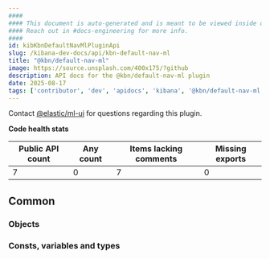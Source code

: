 ```yaml
---
####
#### This document is auto-generated and is meant to be viewed inside our experimental, new docs system.
#### Reach out in #docs-engineering for more info.
####
id: kibKbnDefaultNavMlPluginApi
slug: /kibana-dev-docs/api/kbn-default-nav-ml
title: "@kbn/default-nav-ml"
image: https://source.unsplash.com/400x175/?github
description: API docs for the @kbn/default-nav-ml plugin
date: 2025-08-17
tags: ['contributor', 'dev', 'apidocs', 'kibana', '@kbn/default-nav-ml']
---
```




Contact [@elastic/ml-ui](https://github.com/orgs/elastic/teams/ml-ui) for questions regarding this plugin.

**Code health stats**

| Public API count  | Any count | Items lacking comments | Missing exports |
|-------------------|-----------|------------------------|-----------------|
| 7 | 0 | 7 | 0 |

## Common

### Objects
<DocDefinitionList data={kbnDefaultNavMlObj.common.objects}/>

### Consts, variables and types
<DocDefinitionList data={kbnDefaultNavMlObj.common.misc}/>


